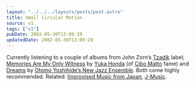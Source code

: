 ```yaml
---
layout: "../../../layouts/posts/post.astro"
title: Small Circular Motion
source: v1
tags: ["v1"]
pubDate: 2002-05-30T13:09:29
updatedDate: 2002-05-30T13:09:29
---
```


Currently listening to a couple of albums from John Zorn&#8217;s [Tzadik][1] label; [Memories Are My Only Witness][2] by [Yuka Honda][3] (of [Cibo Matto][4] fame) and [Dreams][5] by [Otomo Yoshihide&#8217;s New Jazz Ensemble][6]. Both come highly recommended. Related: [Improvised Music from Japan][7], [J-Music][8].

[1]: http://www.tzadik.com/ "Tzadik"
[2]: http://www.tzadik.com/CDSections/Oracles/honda.html "Memories Are My Only Witness by Yuka Honda"
[3]: http://www.damoon.net/CIBO06.htm "Yuka Honda information"
[4]: http://www.wbr.com/cibomatto/ "official Cibo Matto website"
[5]: http://www.tzadik.com/CDSections/NewJapan/otomo_dreams.html "Dreams by Otomo Yoshihide's New Jazz Ensemble"
[6]: http://www.japanimprov.com/yotomo/disco/dreams.html "New Jazz Ensemble information"
[7]: http://www.japanimprov.com/ "Improvised Music from Japan"
[8]: http://www.j-music.com/ "Homepage for Japanese excellent musicians, especially jazz and Hougaku, Japanese traditional music"

